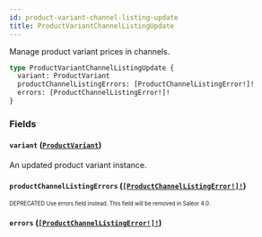 ```yaml
---
id: product-variant-channel-listing-update
title: ProductVariantChannelListingUpdate
---
```


Manage product variant prices in channels.

```graphql
type ProductVariantChannelListingUpdate {
  variant: ProductVariant
  productChannelListingErrors: [ProductChannelListingError!]!
  errors: [ProductChannelListingError!]!
}
```

### Fields

#### `variant` ([`ProductVariant`](/developer/api-reference/objects/product-variant.mdx))

An updated product variant instance.

#### `productChannelListingErrors` ([`[ProductChannelListingError!]!`](/developer/api-reference/objects/product-channel-listing-error.mdx))

<sub><sup><span className="deprecatedTag">DEPRECATED</span> Use errors field instead. This field will be removed in Saleor 4.0.</sup></sub>

#### `errors` ([`[ProductChannelListingError!]!`](/developer/api-reference/objects/product-channel-listing-error.mdx))
